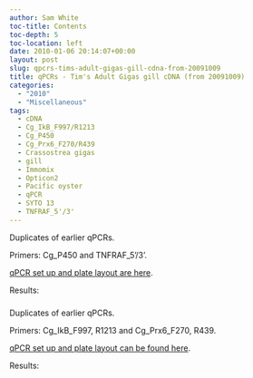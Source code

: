 ```yaml
---
author: Sam White
toc-title: Contents
toc-depth: 5
toc-location: left
date: 2010-01-06 20:14:07+00:00
layout: post
slug: qpcrs-tims-adult-gigas-gill-cdna-from-20091009
title: qPCRs - Tim's Adult Gigas gill cDNA (from 20091009)
categories:
  - "2010"
  - "Miscellaneous"
tags:
  - cDNA
  - Cg_IkB_F997/R1213
  - Cg_P450
  - Cg_Prx6_F270/R439
  - Crassostrea gigas
  - gill
  - Immomix
  - Opticon2
  - Pacific oyster
  - qPCR
  - SYTO 13
  - TNFRAF_5'/3'
---
```


Duplicates of earlier qPCRs.

Primers: Cg_P450 and TNFRAF_5'/3'.

[qPCR set up and plate layout are here](https://eagle.fish.washington.edu/Arabidopsis/Notebook%20Workup%20Files/20100106-02.jpg).

Results:



### 





Duplicates of earlier qPCRs.

Primers: Cg_IkB_F997, R1213 and Cg_Prx6_F270, R439.

[qPCR set up and plate layout can be found here](https://eagle.fish.washington.edu/Arabidopsis/Notebook%20Workup%20Files/20100106-01.jpg).

Results:
